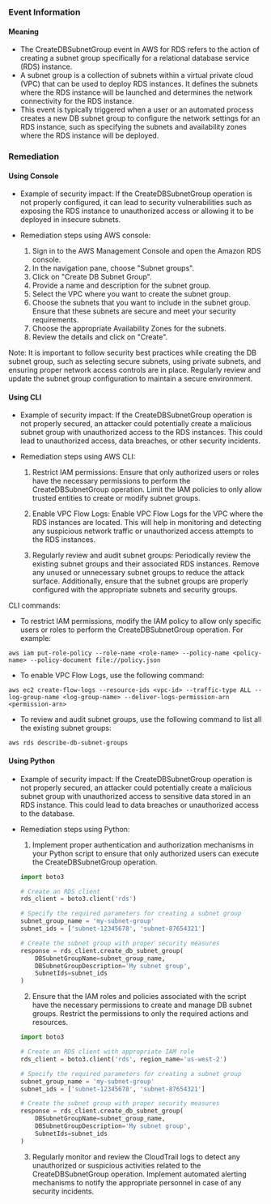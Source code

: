 
### Event Information

#### Meaning

- The CreateDBSubnetGroup event in AWS for RDS refers to the action of creating a subnet group specifically for a relational database service (RDS) instance.
- A subnet group is a collection of subnets within a virtual private cloud (VPC) that can be used to deploy RDS instances. It defines the subnets where the RDS instance will be launched and determines the network connectivity for the RDS instance.
- This event is typically triggered when a user or an automated process creates a new DB subnet group to configure the network settings for an RDS instance, such as specifying the subnets and availability zones where the RDS instance will be deployed.

### Remediation

#### Using Console

- Example of security impact: If the CreateDBSubnetGroup operation is not properly configured, it can lead to security vulnerabilities such as exposing the RDS instance to unauthorized access or allowing it to be deployed in insecure subnets.

- Remediation steps using AWS console:
  1. Sign in to the AWS Management Console and open the Amazon RDS console.
  2. In the navigation pane, choose "Subnet groups".
  3. Click on "Create DB Subnet Group".
  4. Provide a name and description for the subnet group.
  5. Select the VPC where you want to create the subnet group.
  6. Choose the subnets that you want to include in the subnet group. Ensure that these subnets are secure and meet your security requirements.
  7. Choose the appropriate Availability Zones for the subnets.
  8. Review the details and click on "Create".

Note: It is important to follow security best practices while creating the DB subnet group, such as selecting secure subnets, using private subnets, and ensuring proper network access controls are in place. Regularly review and update the subnet group configuration to maintain a secure environment.

#### Using CLI

- Example of security impact: If the CreateDBSubnetGroup operation is not properly secured, an attacker could potentially create a malicious subnet group with unauthorized access to the RDS instances. This could lead to unauthorized access, data breaches, or other security incidents.

- Remediation steps using AWS CLI:
  1. Restrict IAM permissions: Ensure that only authorized users or roles have the necessary permissions to perform the CreateDBSubnetGroup operation. Limit the IAM policies to only allow trusted entities to create or modify subnet groups.
  
  2. Enable VPC Flow Logs: Enable VPC Flow Logs for the VPC where the RDS instances are located. This will help in monitoring and detecting any suspicious network traffic or unauthorized access attempts to the RDS instances.
  
  3. Regularly review and audit subnet groups: Periodically review the existing subnet groups and their associated RDS instances. Remove any unused or unnecessary subnet groups to reduce the attack surface. Additionally, ensure that the subnet groups are properly configured with the appropriate subnets and security groups.

CLI commands:
- To restrict IAM permissions, modify the IAM policy to allow only specific users or roles to perform the CreateDBSubnetGroup operation. For example:
```
aws iam put-role-policy --role-name <role-name> --policy-name <policy-name> --policy-document file://policy.json
```

- To enable VPC Flow Logs, use the following command:
```
aws ec2 create-flow-logs --resource-ids <vpc-id> --traffic-type ALL --log-group-name <log-group-name> --deliver-logs-permission-arn <permission-arn>
```

- To review and audit subnet groups, use the following command to list all the existing subnet groups:
```
aws rds describe-db-subnet-groups
```


#### Using Python

- Example of security impact: If the CreateDBSubnetGroup operation is not properly secured, an attacker could potentially create a malicious subnet group with unauthorized access to sensitive data stored in an RDS instance. This could lead to data breaches or unauthorized access to the database.

- Remediation steps using Python:
  1. Implement proper authentication and authorization mechanisms in your Python script to ensure that only authorized users can execute the CreateDBSubnetGroup operation.
  ```python
  import boto3

  # Create an RDS client
  rds_client = boto3.client('rds')

  # Specify the required parameters for creating a subnet group
  subnet_group_name = 'my-subnet-group'
  subnet_ids = ['subnet-12345678', 'subnet-87654321']

  # Create the subnet group with proper security measures
  response = rds_client.create_db_subnet_group(
      DBSubnetGroupName=subnet_group_name,
      DBSubnetGroupDescription='My subnet group',
      SubnetIds=subnet_ids
  )
  ```
  2. Ensure that the IAM roles and policies associated with the script have the necessary permissions to create and manage DB subnet groups. Restrict the permissions to only the required actions and resources.
  ```python
  import boto3

  # Create an RDS client with appropriate IAM role
  rds_client = boto3.client('rds', region_name='us-west-2')

  # Specify the required parameters for creating a subnet group
  subnet_group_name = 'my-subnet-group'
  subnet_ids = ['subnet-12345678', 'subnet-87654321']

  # Create the subnet group with proper security measures
  response = rds_client.create_db_subnet_group(
      DBSubnetGroupName=subnet_group_name,
      DBSubnetGroupDescription='My subnet group',
      SubnetIds=subnet_ids
  )
  ```
  3. Regularly monitor and review the CloudTrail logs to detect any unauthorized or suspicious activities related to the CreateDBSubnetGroup operation. Implement automated alerting mechanisms to notify the appropriate personnel in case of any security incidents.

